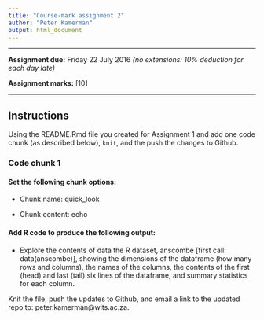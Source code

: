 ```yaml
---
title: "Course-mark assignment 2"
author: "Peter Kamerman"
output: html_document
---
```


****

**Assignment due:** Friday 22 July 2016 _(no extensions: 10% deduction for each day late)_

**Assignment marks:** [10]

****

## Instructions

Using the README.Rmd file you created for Assignment 1 and add one code chunk (as described below), `knit`, and the push the changes to Github. 

### Code chunk 1

#### Set the following chunk options: 
- Chunk name: quick_look

- Chunk content: echo

#### Add R code to produce the following output: 

- Explore the contents of data the R dataset, anscombe [first call: data(anscombe)], showing the dimensions of the dataframe (how many rows and columns), the names of the columns, the contents of the first (head) and last (tail) six lines of the dataframe, and summary statistics for each column. 

Knit the file, push the updates to Github, and email a link to the updated repo to: peter.kamerman@wits.ac.za.
